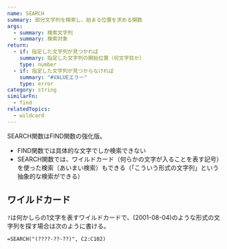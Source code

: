 ```yaml
---
name: SEARCH
summary: 部分文字列を検索し、始まる位置を求める関数
args:
  - summary: 検索文字列
  - summary: 検索対象
return:
  - if: 指定した文字列が見つかれば
    summary: 指定した文字列の開始位置（何文字目か）
    type: number
  - if: 指定した文字列が見つからなければ
    summary: "#VALUEエラー"
    type: error
category: string
similarFn:
  - find
relatedTopics:
  - wildcard
---
```


SEARCH関数はFIND関数の強化版。

- FIND関数では具体的な文字でしか検索できない
- SEARCH関数では、ワイルドカード（何らかの文字が入ることを表す記号）を使った検索（あいまい検索）もできる（「こういう形式の文字列」という抽象的な検索ができる）

## ワイルドカード

`?`は何かしらの1文字を表すワイルドカードで、(2001-08-04)のような形式の文字列を探す場合は次のように書ける。

```
=SEARCH("(????-??-??)", C2:C102)
```
